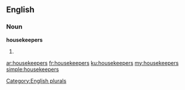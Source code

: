==English==

===Noun===
'''housekeepers'''

# {{plural of|housekeeper}}

[[Category:English plurals]]

[[ar:housekeepers]]
[[fr:housekeepers]]
[[ku:housekeepers]]
[[my:housekeepers]]
[[simple:housekeepers]]